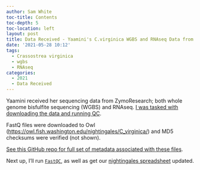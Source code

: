 ```yaml
---
author: Sam White
toc-title: Contents
toc-depth: 5
toc-location: left
layout: post
title: Data Received - Yaamini's C.virginica WGBS and RNAseq Data from ZymoResearch
date: '2021-05-28 10:12'
tags: 
  - Crassostrea virginica
  - wgbs
  - RNAseq
categories: 
  - 2021
  - Data Received
---
```

Yaamini received her sequencing data from ZymoResearch; both whole genome bisfulfite sequencing (WGBS) and RNAseq. [I was tasked with downloading the data and running QC](https://github.com/RobertsLab/resources/issues/1209).

FastQ files were downloaded to Owl ([https://owl.fish.washington.edu/nightingales/C_virginica/](https://owl.fish.washington.edu/nightingales/C_virginica/)) and MD5 checksums were verified (not shown).

[See this GitHub repo for full set of metadata associated with these files](https://github.com/RobertsLab/project-oyster-comparative-omics/tree/master/metadata).

Next up, I'll run [`FastQC`](https://www.bioinformatics.babraham.ac.uk/projects/fastqc/), as well as get our [nightingales spreadsheet](https://b.link/nightingales) updated.